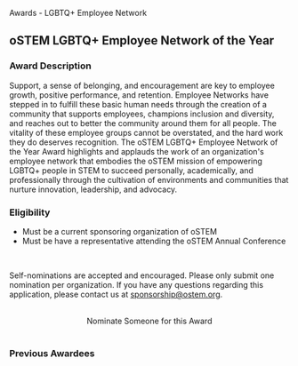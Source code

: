 
<SiteLayout title="Awards - LGBTQ+ Employee Network">
  <div className="border-b-4 border-apricot border-solid pb-4 mb-4 text-center">
    <p className="text-5xl font-display font-black">
      Awards - LGBTQ+ Employee Network
    </p>
  </div>

<div>

## oSTEM LGBTQ+ Employee Network of the Year

### Award Description

Support, a sense of belonging, and encouragement are key to employee growth,
positive performance, and retention. Employee Networks have stepped in to
fulfill these basic human needs through the creation of a community that
supports employees, champions inclusion and diversity, and reaches out to better
the community around them for all people. The vitality of these employee groups
cannot be overstated, and the hard work they do deserves recognition. The oSTEM
LGBTQ+ Employee Network of the Year Award highlights and applauds the work of an
organization's employee network that embodies the oSTEM mission of empowering
LGBTQ+ people in STEM to succeed personally, academically, and professionally
through the cultivation of environments and communities that nurture innovation,
leadership, and advocacy.

### Eligibility

- Must be a current sponsoring organization of oSTEM
- Must be have a representative attending the oSTEM Annual Conference

<br />

Self-nominations are accepted and encouraged. Please only submit one nomination
per organization. If you have any questions regarding this application, please
contact us at sponsorship@ostem.org.

<br />
<div align="center">
  <AwardCardButton url="https://forms.gle/sv1tm2JkYKJH2cYH9">
    Nominate Someone for this Award
  </AwardCardButton>
</div>

</div>

<br />

<div>

### Previous Awardees

<div className="grid gap-8 md:grid-cols-2 my-1">
  <AwardeeCard
    awardeeName="National Grid"
    awardYear={2020}
    profileImg="/images/awards/employee-network-award/national-grid-2020.jpeg"
    altDesc="logo of National Grid"
    width={200}
    height={200}
  />
  <AwardeeCard
    awardeeName="Merck Rainbow Alliance"
    awardYear={2019}
    profileImg="/images/awards/employee-network-award/merck-2019.png"
    altDesc="logo of Merck Rainbow Alliance"
    width={200}
    height={94}
  />
</div>

</div>

</SiteLayout>
